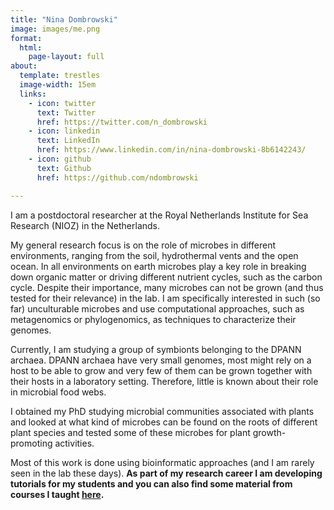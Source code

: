 ```yaml
---
title: "Nina Dombrowski"
image: images/me.png
format: 
  html:
    page-layout: full
about:
  template: trestles
  image-width: 15em
  links:
    - icon: twitter
      text: Twitter
      href: https://twitter.com/n_dombrowski
    - icon: linkedin
      text: LinkedIn
      href: https://www.linkedin.com/in/nina-dombrowski-8b6142243/
    - icon: github
      text: Github
      href: https://github.com/ndombrowski

---
```


I am a postdoctoral researcher at the Royal Netherlands Institute for Sea Research (NIOZ) in the Netherlands. 

My general research focus is on the role of microbes in different environments, ranging from the soil, hydrothermal vents and the open ocean. In all environments on earth microbes play a key role in breaking down organic matter or driving different nutrient cycles, such as the carbon cycle. Despite their importance, many microbes can not be grown (and thus tested for their relevance) in the lab. I am specifically interested in such (so far) unculturable microbes and use computational approaches, such as metagenomics or phylogenomics, as techniques to characterize their genomes. 

Currently, I am studying a group of symbionts belonging to the DPANN archaea. DPANN archaea have very small genomes, most might rely on a host to be able to grow and very few of them can be grown together with their hosts in a laboratory setting. Therefore, little is known about their role in microbial food webs.

I obtained my PhD studying microbial communities associated with plants and looked at what kind of microbes can be found on the roots of different plant species and tested some of these microbes for plant growth-promoting activities.

Most of this work is done using bioinformatic approaches (and I am rarely seen in the lab these days).  **As part of my research career I am developing tutorials for my students and you can also find some material from courses I taught [here](https://github.com/ndombrowski).**
